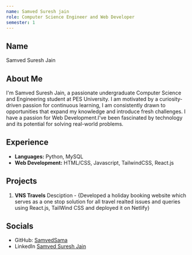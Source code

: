 ```yaml
---
name: Samved Suresh jain
role: Computer Science Engineer and Web Developer
semester: 1
---
```


## Name
Samved Suresh Jain

## About Me
I'm Samved Suresh Jain, a passionate undergraduate Computer Science and Engineering student at PES University. I am motivated by a curiosity-driven passion for continuous learning, I am consistently drawn to opportunities that expand my knowledge and introduce fresh challenges. I have a passion for Web Development.I've been fascinated by technology and its potential for solving real-world problems.

## Experience
- **Languages:** Python, MySQL
- **Web Development:** HTML/CSS, Javascript, TailwindCSS, React.js


## Projects
1. **VNS Travels**
    Desciption - {Developed a holiday booking website which serves as a one stop solution for all travel realted issues and queries using React.js, TailWind CSS and deployed it on Netlify}

## Socials
- GitHub: [SamvedSama](https://github.com/SamvedSama)
- LinkedIn [Samved Suresh Jain](https://www.linkedin.com/in/samved-suresh-jain-7941b9296/)